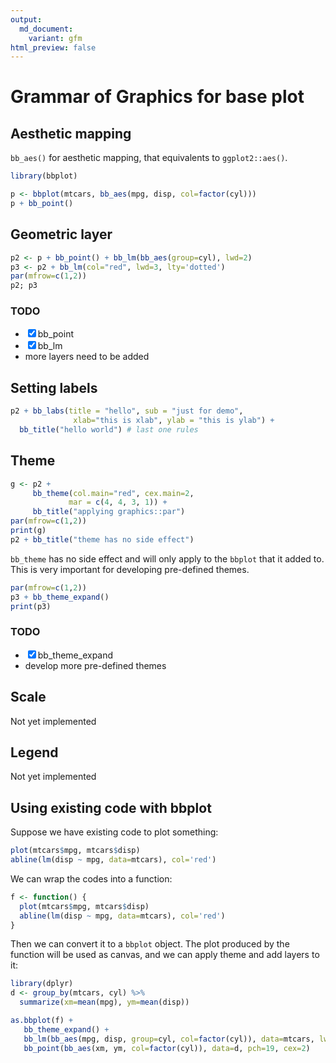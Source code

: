 ```yaml
---
output:
  md_document:
    variant: gfm
html_preview: false
---
```


<!-- README.md is generated from README.Rmd. Please edit that file -->

# Grammar of Graphics for base plot

## Aesthetic mapping

`bb_aes()` for aesthetic mapping, that equivalents to `ggplot2::aes()`.


```r
library(bbplot)

p <- bbplot(mtcars, bb_aes(mpg, disp, col=factor(cyl)))
p + bb_point()
```

## Geometric layer

```r
p2 <- p + bb_point() + bb_lm(bb_aes(group=cyl), lwd=2)
p3 <- p2 + bb_lm(col="red", lwd=3, lty='dotted')
par(mfrow=c(1,2))
p2; p3
```

### TODO

+ [x] bb_point
+ [x] bb_lm
+ more layers need to be added


## Setting labels

```r
p2 + bb_labs(title = "hello", sub = "just for demo",
              xlab="this is xlab", ylab = "this is ylab") +
  bb_title("hello world") # last one rules            
```

## Theme

```r
g <- p2 +
     bb_theme(col.main="red", cex.main=2,
             mar = c(4, 4, 3, 1)) +
     bb_title("applying graphics::par")
par(mfrow=c(1,2))
print(g)
p2 + bb_title("theme has no side effect")
```

`bb_theme` has no side effect and will only apply to the `bbplot` that it added to. This is very important for developing pre-defined themes.

```r
par(mfrow=c(1,2))
p3 + bb_theme_expand()
print(p3)
```


### TODO

+ [x] bb_theme_expand
+ develop more pre-defined themes

## Scale

Not yet implemented

## Legend

Not yet implemented


## Using existing code with bbplot

Suppose we have existing code to plot something:

```r
plot(mtcars$mpg, mtcars$disp)
abline(lm(disp ~ mpg, data=mtcars), col='red')
```

We can wrap the codes into a function:

```r
f <- function() {
  plot(mtcars$mpg, mtcars$disp)
  abline(lm(disp ~ mpg, data=mtcars), col='red')
}
```

Then we can convert it to a `bbplot` object. The plot produced by the function will be used as canvas, and we can apply theme and add layers to it:

```r
library(dplyr)
d <- group_by(mtcars, cyl) %>%
  summarize(xm=mean(mpg), ym=mean(disp))

as.bbplot(f) +
   bb_theme_expand() +
   bb_lm(bb_aes(mpg, disp, group=cyl, col=factor(cyl)), data=mtcars, lwd=2, lty='dashed') +
   bb_point(bb_aes(xm, ym, col=factor(cyl)), data=d, pch=19, cex=2)
```
